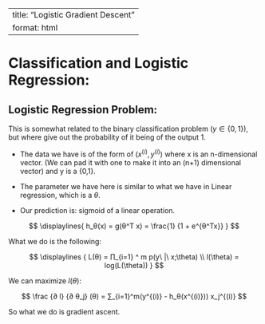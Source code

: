 
---
title: "Logistic Gradient Descent"
format: html
---

# Classification and Logistic Regression:

## Logistic Regression Problem:

This is somewhat related to the binary classification problem $(y ∈ \{0,1\})$, but where give out the probability of it being of the output 1.

- The data we have is of the form of $(x^{(i)}, y^{(i)})$ where x is an n-dimensional vector. (We can pad it with one to make
it into an (n+1) dimensional vector) and y is a {0,1}.

- The parameter we have here is similar to what we have in Linear regression, which is a $θ$. 

- Our prediction is: sigmoid of a linear operation.

$$
\displaylines{
h_θ(x) = g(θ^T x) = \frac{1} {1 + e^{θ^Tx}}
}
$$

What we do is the following:

$$
\displaylines {
L(θ) = ∏_{i=1} ^ m p(y\ |\ x;\theta) \\ 
l(\theta) = log(L(\theta))
}
$$

We can maximize $l(\theta)$:

$$
\frac {∂ l} {∂ θ_j} (θ) = ∑_{i=1}^m(y^{(i)} - h_θ(x^{(i)})) x_j^{(i)}
$$

So what we do is gradient ascent.

